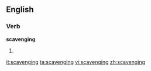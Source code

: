
==English==

===Verb===
'''scavenging'''

# {{present participle of|[[scavenge]]}}

[[it:scavenging]]
[[ta:scavenging]]
[[vi:scavenging]]
[[zh:scavenging]]